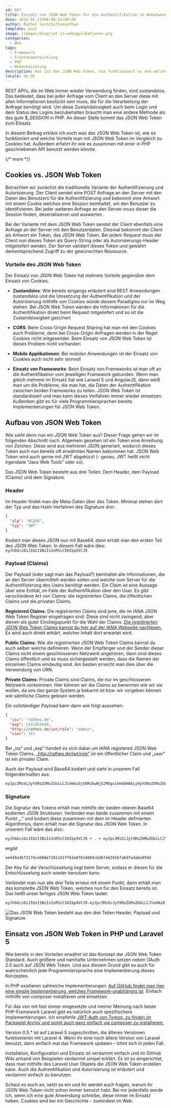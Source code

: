 ```yaml
---
id: 657
title: Einsatz von JSON Web Token für die Authentifikation in Webanwendungen
date: 2015-05-11T08:00:32+00:00
author: Rathes Sachchithananthan
template: post
image: /images/blog/jwt-in-webapplikationen.png
categories:
  - Web
tags:
  - Framework
  - Frontendentwicklung
  - PHP
  - Webentwicklung
description: Was ist das JSON Web Token, wie funktioniert es und welche Vorteile hat man mit JSON Web Token im Vergleich zu Cookies. Und es geht um die Anwendung in PHP.
locale: de_DE
---
```


REST API’s, die im Web immer wieder Verwendung finden, sind zustandslos. Das bedeutet, dass bei jeder Anfrage vom Client an den Server diese mit allen Informationen bestückt sein muss, die für die Verarbeitung der Anfrage benötigt wird. Um diese Zustandslosigkeit auch beim Login und dem Status des Logins beizubehalten braucht man eine andere Methode als das gute \$\_SESSION in PHP. An dieser Stelle kommt das JSON Web Token zum Einsatz.

In diesem Beitrag erkläre ich euch was das JSON Web Token ist, wie es funktioniert und welche Vorteile man mit JSON Web Token im Vergleich zu Cookies hat. Außerdem erfahrt ihr wie es zusammen mit einer in PHP geschriebenen API benutzt werden könnte.

{/* more */}

## Cookies vs. JSON Web Token

Betrachten wir zunächst die traditionelle Variante der Authentifizierung und Autorisierung. Der Client sendet eine POST Anfrage an den Server mit den Daten des Benutzers für die Authentifizierung und bekommt eine Antwort mit einem Cookie welches eine Session beinhaltet, um den Benutzer zu identifizieren. Bei jeder weiteren Anfrage an den Server muss dieser die Session finden, deserialisieren und auswerten.

Bei der Variante mit dem JSON Web Token sendet der Client ebenfalls eine Anfrage an der Server mit den Benutzerdaten. Diesmal bekommt der Client als Antwort ein Token, das JSON Web Token. Bei jedem Request muss der Client nun dieses Token als Query-String oder als Autorisierungs-Header mitgeliefert werden. Der Server validiert dieses Token und gewährt dementsprechend Zugriff zu der gewünschten Ressource.

### Vorteile des JSON Web Token

Der Einsatz von JSON Web Token hat mehrere Vorteile gegenüber dem Einsatz von Cookies.

- **Zustandslos**: Wie bereits eingangs erläutert sind REST Anwendungen zustandslos und die Umsetzung der Authentifikation und der Autorisierung mithilfe von Cookies würde diesem Paradigma nur im Weg stehen. Bei JSON Web Token werden die Informationen für die Authentifikation direkt beim Request mitgeliefert und so ist die Zustandslosigkeit gesichert

- **CORS**: Beim Cross-Origin Request Sharing hat man mit den Cookies auch Probleme, denn bei Cross-Origin Anfragen werden in der Regel Cookies nicht mitgesendet. Beim Einsatz von JSON Web Token ist dieses Problem nicht vorhanden

- **Mobile Applikationen**: Bei mobilen Anwendungen ist der Einsatz von Cookies auch nicht sehr sinnvoll

- **Einsatz von Frameworks**: Beim Einsatz von Frameworks ist man oft an die Authentifikation vom jeweiligen Framework gebunden. Wenn man gleich mehrere im Einsatz hat wie Laravel 5 und AngularJS, dann weiß man um die Probleme, die man hat, die Daten der Authentifikation zwischen beiden Frameworks zu teilen. JSON Web Token ist standardisiert und man kann dieses Verfahren immer wieder einsetzen. Außerdem gibt es für viele Programmiersprachen bereits Implementierungen für JSON Web Token.

## Aufbau von JSON Web Token

Wie sieht denn nun ein JSON Web Token aus? Dieser Frage gehen wir im folgenden Abschnitt nach. Allgemein gesehen ist ein Token eine Anreihung von Zeichen. Diese wird aus mehreren JSON generiert, wodurch dieses Token auch nun bereits oft erwähnten Namen bekommen hat. JSON Web Token wird auch gerne mit JWT abgekürzt (- genau, JWT heißt nicht irgendwie "Java Web Tools" oder so).

Das JSON Web Token besteht aus drei Teilen: Dem Header, dem Payload (Claims) und dem Signature.

### Header

Im Header findet man die Meta-Daten über das Token. Minimal stehen dort der Typ und das Hash-Verfahren des Signature drin:

```json
{
  "alg": "HS256",
  "typ": "JWT"
}
```

Kodiert man dieses JSON nun mit Base64, dann erhält man den ersten Teil des JSON Web Token. In diesem Fall wäre dies: `eyJhbGciOiJIUzI1NiIsInR5cCI6IkpXVCJ9`

### Payload (Claims)

Der Payload (oder sagt man das Payload?) beinhaltet alle Informationen, die an den Server übermittelt werden sollen und welche vom Server für die Authentifizierung des Users benötigt werden. Ein Claim ist eine Aussage über eine Entität, im Falle der Authentifikation über den User. Es gibt verschiedene Art von Claims: die registrierten Claims, die öffentlichen Claims und die privaten Claims.

**Registered Claims**: Die registrierten Claims sind jene, die im IANA JSON Web Token Register eingetragen sind. Diese sind nicht zwingend, aber dienen als guter Einstiegspunkt für die Wahl der Claims. [Die registrierten JSON Web Token Claims kannst du hier auf der IANA Webseite nachlesen.](http://www.iana.org/assignments/jwt/jwt.xhtml) Es wird auch direkt erklärt, welcher Inhalt dort erwartet wird.

**Public Claims**: Wie die registrierten JSON Web Token Claims kannst du auch selber welche definieren. Wenn der Empfänger und der Sender dieser Claims nicht einem geschlossenen Netzwerk angehören, dann sind dieses Claims öffentlich und es muss sichergestellt werden, dass die Namen der einzelnen Claims eindeutig sind. Am besten erreicht man dies über die Verwendung von URN.

**Private Claims**: Private Claims sind Claims, die nur im geschlossenen Netzwerk vorkommen. Hier können wir die Claims so benennen wie wir sie wollen, da uns das ganze System ja bekannt ist bzw. wir vorgeben können wie sämtliche Claims gelesen werden.

Ein vollständiger Payload kann dann wie folgt aussehen:

```json
{
  "iss": "rathes.de",
  "exp": 1431061608,
  "http://rathes.de/jwt/role": "admin",
  "user": 342
}
```

Bei „iss“ und „exp“ handelt es sich dabei um IANA registered JSON Web Token Claims, „http://rathes.de/jwt/role“ ist ein öffentlicher Claim und „user“ ist ein privater Claim.

Auch der Payload wird Base64 kodiert und sieht in unserem Fall folgendermaßen aus:

```bash
eyJpc3MiOiJyYXRoZXMuZGUiLCJleHAiOjE0MzEwNjE2MDgsImh0dHA6Ly9yYXRoZXMuZGUvand0L3JvbGUiOiJhZG1pbiIsInVzZXIiOjM0Mn0=
```

### Signature

Die Signatur des Tokens erhält man mithilfe der beiden oberen Base64 kodierten JSON Strukturen. Verbindet man beide zusammen mit einem Punkt „.“ und kodiert diese zusammen mit dem im Header definierten Algorithmus, dann erhält man die Signatur des JSON Web Token. In unserem Fall wäre das also:

```bash
eyJhbGciOiJIUzI1NiIsInR5cCI6IkpXVCJ9 + . + eyJpc3MiOiJyYXRoZXMuZGUiLCJleHAiOjE0MzEwNjE2MDgsImh0dHA6Ly9yYXRoZXMuZGUvand0L3JvbGUiOiJhZG1pbiIsInVzZXIiOjM0Mn0=
```

ergibt

```bash
ae449a3bf3174ce688e72811d1ff63e87614004cbd67e6241bfa6d7adabe859d
```

Der Key für die Verschlüsselung liegt beim Server, sodass er diesen für die Entschlüsselung auch wieder benutzen kann.

Verbindet man nun alle drei Teile erneut mit einem Punkt, dann erhält man das komplette JSON Web Token, welches nun für den Einsatz bereits ist. Das heißt unser fertiges JSON Web Token lautet:

```bash
eyJhbGciOiJIUzI1NiIsInR5cCI6IkpXVCJ9.eyJpc3MiOiJyYXRoZXMuZGUiLCJleHAiOjE0MzEwNjE2MDgsImh0dHA6Ly9yYXRoZXMuZGUvand0L3JvbGUiOiJhZG1pbiIsInVzZXIiOjM0Mn0=.ae449a3bf3174ce688e72811d1ff63e87614004cbd67e6241bfa6d7adabe859d
```

![Das JSON Web Token besteht aus den drei Teilen Header, Payload und Signature](/images/blog/json-web-token.png)

## Einsatz von JSON Web Token in PHP und Laravel 5

Wie bereits in den Vorteilen erwähnt ist das Konzept der JSON Web Token Standard. Auch größere und namhafte Unternehmen setzen neben OAuth 2.0 auch auf JSON Web Token. Und aus diesem Grund gibt es auch für wahrscheinlich jede Programmiersprache eine Implementierung dieses Konzeptes.

In PHP existieren zahlreiche Implementierungen. [Auf GitHub findet man hier eine simple Implementierung, welches Framework-unabhängig ist](https://github.com/firebase/php-jwt). Einfach mithilfe von composer installieren und einsetzen.

Für das von mit fast immer eingesetzte und meiner Meinung nach beste PHP-Framework Laravel gibt es natürlich auch spezifischere Implementierungen. Ich empfehle [JWT-Auth von Tymon, zu finden im Packagist Archiv und somit auch ganz einfach via composer zu installieren.](https://packagist.org/packages/tymon/jwt-auth)

Version 0.5.\* ist auf Laravel 5 zugeschnitten, die älteren Versionen funktionieren mit Laravel 4. Wenn ihr eine noch ältere Version von Laravel benutzt, dann einfach mal das Framework updaten – lohnt sich in jeden Fall.

Installation, Konfiguration und Einsatz ist verdammt einfach und im GitHub Wiki anhand von Beispielen verdammt simpel erklärt. Es ist so eingerichtet, dass man mithilfe des Laravel User Objekts die JSON Web Token erstellen kann. Auch die Authentifikation und Autorisierung ist erläutert und verdammt einfach zu benutzen.

Schaut es euch an, setzt es ein und ihr werdet euch fragen, warum ihr JSON Web Token nicht schon immer benutzt habt. Bei mir jedenfalls werde ich, wenn ich eine gute Anwendung schreibe, diese immer im Einsatz haben. Cookies sind bei mit Geschichte – zumindest im Web.
